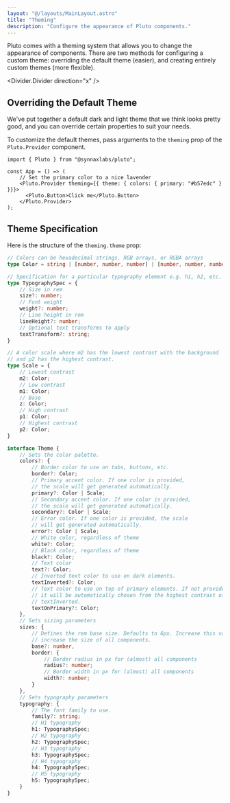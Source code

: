 ```yaml
--- 
layout: "@/layouts/MainLayout.astro"
title: "Theming"
description: "Configure the appearance of Pluto components."
---
```


Pluto comes with a theming system that allows you to change the appearance of 
components. There are two methods for configuring a custom theme: overriding the
default theme (easier), and creating entirely custom themes (more flexible).

<Divider.Divider direction="x" />

## Overriding the Default Theme

We've put together a default dark and light theme that we think looks
pretty good, and you can override certain properties to suit your needs.

To customize the default themes, pass arguments to the `theming` prop of the
`Pluto.Provider` component.

```tsx
import { Pluto } from "@synnaxlabs/pluto";

const App = () => (
    // Set the primary color to a nice lavender
    <Pluto.Provider theming={{ theme: { colors: { primary: "#b57edc" } }}}>
      <Pluto.Button>Click me</Pluto.Button>
    </Pluto.Provider>
);
```

## Theme Specification

Here is the structure of the `theming.theme` prop:

```typescript 
// Colors can be hexadecimal strings, RGB arrays, or RGBA arrays
type Color = string | [number, number, number] | [number, number, number, number];

// Specification for a particular typography element e.g. h1, h2, etc.
type TypographySpec = {
    // Size in rem
    size?: number;
    // Font weight
    weight?: number;
    // Line height in rem
    lineHeight?: number;
    // Optional text transforms to apply
    textTransform?: string;
}

// A color scale where m2 has the lowest contrast with the background
// and p2 has the highest contrast.
type Scale = {
    // Lowest contrast
    m2: Color;
    // Low contrast
    m1: Color;
    // Base
    z: Color;
    // High contrast
    p1: Color;
    // Highest contrast
    p2: Color;
}

interface Theme {
    // Sets the color palette.
    colors?: {
        // Border color to use on tabs, buttons, etc.
        border?: Color;
        // Primary accent color. If one color is provided, 
        // the scale will get generated automatically.
        primary?: Color | Scale;
        // Secondary accent color. If one color is provided,
        // the scale will get generated automatically.
        secondary?: Color | Scale;
        // Error color. If one color is provided, the scale
        // will get generated automatically.
        error?: Color | Scale;
        // White color, regardless of theme
        white?: Color;
        // Black color, regardless of theme
        black?: Color;
        // Text color
        text?: Color;
        // Inverted text color to use on dark elements.
        textInverted?: Color;
        // Text color to use on top of primary elements. If not provided,
        // it will be automatically chosen from the highest contrast of text and
        // textInverted.
        textOnPrimary?: Color;
    },
    // Sets sizing parameters
    sizes: {
        // Defines the rem base size. Defaults to 6px. Increase this value to 
        // increase the size of all components.
        base?: number,
        border: {
            // Border radius in px for (almost) all components
            radius?: number;
            // Border width in px for (almost) all components
            width?: number;
        }
    },
    // Sets typography parameters
    typography: {
        // The font family to use.
        family?: string;
        // H1 typography
        h1: TypographySpec;
        // H2 typography
        h2: TypographySpec;
        // H3 typography
        h3: TypographySpec;
        // H4 typography
        h4: TypographySpec;
        // H5 typography
        h5: TypographySpec;
    }
}